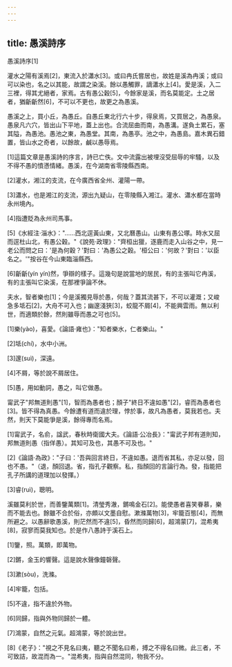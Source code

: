 ```yaml
---
---
---
```

title: 愚溪詩序
---




愚溪詩序[1]

灌水之陽有溪焉[2]，東流入於瀟水[3]。或曰冉氏嘗居也，故姓是溪為冉溪；或曰可以染也，名之以其能，故謂之染溪。餘以愚觸罪，謫瀟水上[4]。愛是溪，入二三裡，得其尤絕者，家焉。古有愚公穀[5]，今餘家是溪，而名莫能定。土之居者，猶齗齗然[6]，不可以不更也，故更之為愚溪。

愚溪之上，買小丘，為愚丘。自愚丘東北行六十步，得泉焉，又買居之，為愚泉。愚泉凡六穴，皆出山下平地，蓋上出也。合流屈曲而南，為愚溝。遂負土累石，塞其隘，為愚池。愚池之東，為愚堂。其南，為愚亭。池之中，為愚島。嘉木異石錯置，皆山水之奇者，以餘故，鹹以愚辱焉。

[1]這篇文章是愚溪詩的序言，詩已亡佚。文中流露出被埋沒受屈辱的牢騷，以及不得不愚的憤懣情緒。愚溪，在今湖南省零陵縣西南。

[2]灌水，湘江的支流，在今廣西省全州、灌陽一帶。

[3]瀟水，也是湘江的支流，源出九疑山，在零陵縣入湘江。灌水、瀟水都在當時永州境內。

[4]指遭貶為永州司馬事。

[5]《水經注·淄水》："……西北逕黃山東，又北曆愚山。山東有愚公塚。時水又屈而逕杜山北，有愚公穀。"《說苑·政理》："齊桓出獵，逐鹿而走入山谷之中，見一老公而問之曰：'是為何穀？'對曰：'為愚公之穀。'桓公曰：'何故？'對曰：'以臣名之。'"按谷在今山東臨淄縣西。

[6]齗齗(yín yín)然，爭辯的樣子。這幾句是說當地的居民，有的主張叫它冉溪，有的主張叫它染溪，在那裡爭論不休。

夫水，智者樂也[1]；今是溪獨見辱於愚，何哉？蓋其流甚下，不可以灌溉；又峻急多坻石[2]，大舟不可入也；幽邃淺狹[3]，蛟龍不屑[4]，不能興雲雨。無以利世，而適類於餘，然則雖辱而愚之可也[5]。

[1]樂(yào)，喜愛。《論語·雍也》："知者樂水，仁者樂山。"

[2]坻(chí)，水中小洲。

[3]邃(suì)，深遠。

[4]不屑，等於說不屑居住。

[5]愚，用如動詞，愚之，叫它做愚。

甯武子"邦無道則愚"[1]，智而為愚者也；顏子"終日不違如愚"[2]，睿而為愚者也[3]。皆不得為真愚。今餘遭有道而違於理，悖於事，故凡為愚者，莫我若也。夫然，則天下莫能爭是溪，餘得專而名焉。

[1]甯武子，名俞，諡武，春秋時衛國大夫。《論語·公冶長》："甯武子邦有道則知，邦無道則愚（指佯愚）。其知可及也，其愚不可及也。"

[2]《論語·為政》："子曰：'吾與回言終日，不違如愚。退而省其私，亦足以發，回也不愚。"（退，顏回退。省，指孔子觀察。私，指顏回的言論行為。發，指能把孔子所講的道理加以發揮。）

[3]睿(ruì)，聰明。

溪雖莫利於世，而善鑒萬類[1]。清瑩秀澈，鏘鳴金石[2]。能使愚者喜笑眷慕，樂而不能去也。餘雖不合於俗，亦頗以文墨自慰。漱滌萬物[3]，牢籠百態[4]，而無所避之。以愚辭歌愚溪，則茫然而不違[5]，昏然而同歸[6]，超鴻蒙[7]，混希夷[8]，寂寥而莫我知也。於是作八愚詩于溪石上。

[1]鑒，照。萬類，即萬物。

[2]鏘，金玉的響聲。這是說水聲像鐘磬聲。

[3]漱(sòu)，洗滌。

[4]牢籠，包括。

[5]不違，指不違於外物。

[6]同歸，指與外物同歸於一體。

[7]鴻蒙，自然之元氣。超鴻蒙，等於說出世。

[8]《老子》："視之不見名曰夷，聽之不聞名曰希，搏之不得名曰微。此三者，不可致詰，故混而為一。"混希夷，指與自然混同，物我不分。